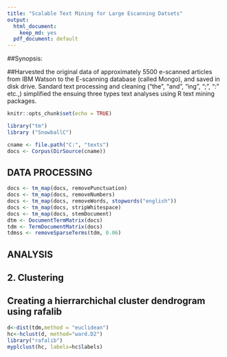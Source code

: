 ---
title: "Scalable Text Mining for Large Escanning Datsets"
output:
  html_document:
    keep_md: yes
  pdf_document: default
---

##Synopsis: 

##Harvested the original data of approximately 5500 e-scanned articles from IBM Watson to the E-scanning database (called Mongo), and saved in disk drive. Sandard text processing and cleaning ("the", "and", "ing", ";", ":" etc.,) simplified the ensuing  three types text analyses using R text mining  packages.
```{r setup, include=FALSE}
knitr::opts_chunk$set(echo = TRUE)
```

```{r include=F}
library("tm")
library ("SnowballC")  
```

```{r include=F}
cname <- file.path("C:", "texts")
docs <- Corpus(DirSource(cname))
```


## DATA PROCESSING

```{r include=T}
docs <- tm_map(docs, removePunctuation) 
docs <- tm_map(docs, removeNumbers)
docs <- tm_map(docs, removeWords, stopwords("english"))
docs <- tm_map(docs, stripWhitespace) 
docs <- tm_map(docs, stemDocument) 
dtm <- DocumentTermMatrix(docs) 
tdm <- TermDocumentMatrix(docs) 
tdmss <- removeSparseTerms(tdm, 0.06)  
```


## ANALYSIS


## 2. Clustering

## Creating a hierrarchichal cluster dendrogram  using rafalib

```{r include=T}
d<-dist(tdm,method = "euclidean")
hc<-hclust(d, method="ward.D2")
library("rafalib")
myplclust(hc, labels=hc$labels)

```
